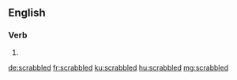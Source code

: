 ==English==

===Verb===
{{head|en|verb form}}

# {{en-past of|scrabble}}

[[de:scrabbled]]
[[fr:scrabbled]]
[[ku:scrabbled]]
[[hu:scrabbled]]
[[mg:scrabbled]]